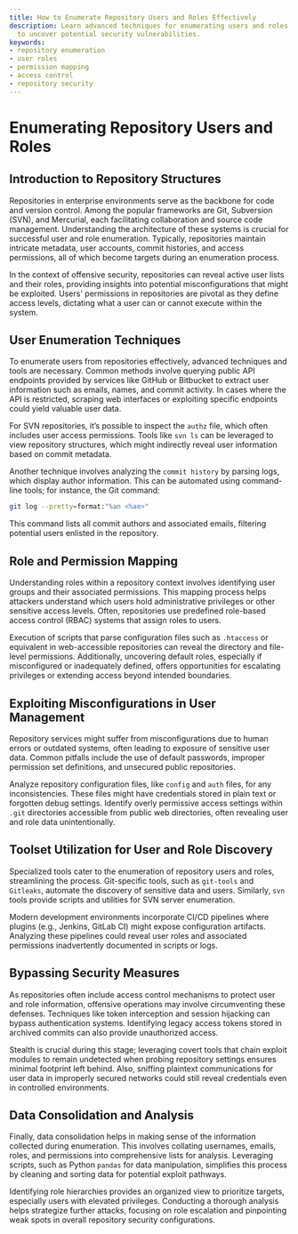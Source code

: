 ```yaml
---
title: How to Enumerate Repository Users and Roles Effectively
description: Learn advanced techniques for enumerating users and roles in repositories
  to uncover potential security vulnerabilities.
keywords:
- repository enumeration
- user roles
- permission mapping
- access control
- repository security
---
```


# Enumerating Repository Users and Roles

## Introduction to Repository Structures

Repositories in enterprise environments serve as the backbone for code and version control. Among the popular frameworks are Git, Subversion (SVN), and Mercurial, each facilitating collaboration and source code management. Understanding the architecture of these systems is crucial for successful user and role enumeration. Typically, repositories maintain intricate metadata, user accounts, commit histories, and access permissions, all of which become targets during an enumeration process.

In the context of offensive security, repositories can reveal active user lists and their roles, providing insights into potential misconfigurations that might be exploited. Users' permissions in repositories are pivotal as they define access levels, dictating what a user can or cannot execute within the system.

## User Enumeration Techniques

To enumerate users from repositories effectively, advanced techniques and tools are necessary. Common methods involve querying public API endpoints provided by services like GitHub or Bitbucket to extract user information such as emails, names, and commit activity. In cases where the API is restricted, scraping web interfaces or exploiting specific endpoints could yield valuable user data.

For SVN repositories, it’s possible to inspect the `authz` file, which often includes user access permissions. Tools like `svn ls` can be leveraged to view repository structures, which might indirectly reveal user information based on commit metadata.

Another technique involves analyzing the `commit history` by parsing logs, which display author information. This can be automated using command-line tools; for instance, the Git command:
```bash
git log --pretty=format:"%an <%ae>"
```
This command lists all commit authors and associated emails, filtering potential users enlisted in the repository.

## Role and Permission Mapping

Understanding roles within a repository context involves identifying user groups and their associated permissions. This mapping process helps attackers understand which users hold administrative privileges or other sensitive access levels. Often, repositories use predefined role-based access control (RBAC) systems that assign roles to users.

Execution of scripts that parse configuration files such as `.htaccess` or equivalent in web-accessible repositories can reveal the directory and file-level permissions. Additionally, uncovering default roles, especially if misconfigured or inadequately defined, offers opportunities for escalating privileges or extending access beyond intended boundaries.

## Exploiting Misconfigurations in User Management

Repository services might suffer from misconfigurations due to human errors or outdated systems, often leading to exposure of sensitive user data. Common pitfalls include the use of default passwords, improper permission set definitions, and unsecured public repositories.

Analyze repository configuration files, like `config` and `auth` files, for any inconsistencies. These files might have credentials stored in plain text or forgotten debug settings. Identify overly permissive access settings within `.git` directories accessible from public web directories, often revealing user and role data unintentionally.

## Toolset Utilization for User and Role Discovery

Specialized tools cater to the enumeration of repository users and roles, streamlining the process. Git-specific tools, such as `git-tools` and `Gitleaks`, automate the discovery of sensitive data and users. Similarly, `svn` tools provide scripts and utilities for SVN server enumeration.

Modern development environments incorporate CI/CD pipelines where plugins (e.g., Jenkins, GitLab CI) might expose configuration artifacts. Analyzing these pipelines could reveal user roles and associated permissions inadvertently documented in scripts or logs.

## Bypassing Security Measures

As repositories often include access control mechanisms to protect user and role information, offensive operations may involve circumventing these defenses. Techniques like token interception and session hijacking can bypass authentication systems. Identifying legacy access tokens stored in archived commits can also provide unauthorized access.

Stealth is crucial during this stage; leveraging covert tools that chain exploit modules to remain undetected when probing repository settings ensures minimal footprint left behind. Also, sniffing plaintext communications for user data in improperly secured networks could still reveal credentials even in controlled environments.

## Data Consolidation and Analysis

Finally, data consolidation helps in making sense of the information collected during enumeration. This involves collating usernames, emails, roles, and permissions into comprehensive lists for analysis. Leveraging scripts, such as Python `pandas` for data manipulation, simplifies this process by cleaning and sorting data for potential exploit pathways.

Identifying role hierarchies provides an organized view to prioritize targets, especially users with elevated privileges. Conducting a thorough analysis helps strategize further attacks, focusing on role escalation and pinpointing weak spots in overall repository security configurations.